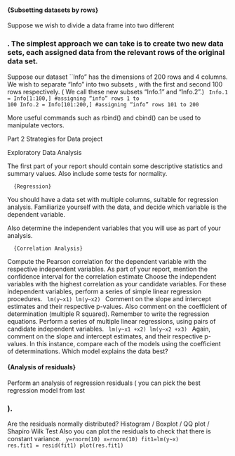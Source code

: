 
<p>
#### {Subsetting datasets by rows}

Suppose we wish to divide a data frame into two different <p>
### . The simplest approach we can take is to create two new data sets, each assigned data from the relevant rows of the original data set.

Suppose our dataset ``Info" has the dimensions of 200 rows and 4 columns. We wish to separate "Info" into two subsets , with the first and second 100 rows respectively. ( We call these new subsets "Info.1" and "Info.2".)
<code>
Info.1 = Info[1:100,]		#assigning "info" rows 1 to 100
Info.2 = Info[101:200,]		#assigning "info" rows 101 to 200
</code>

More useful commands such as rbind() and cbind()  can be used to manipulate vectors.

Part 2 Strategies for Data project

Exploratory Data Analysis

The first part of your report should contain some descriptive statistics and summary values. Also include some tests for normality.

      {Regression}
You should have a data set with multiple columns, suitable for regression analysis.
Familiarize yourself with the data, and decide which variable is the dependent variable.

Also determine the independent variables that you will use as part of your analysis.

      {Correlation Analysis}
Compute the Pearson correlation for the dependent variable with the respective independent variables.  As part of your report, mention the confidence interval for the correlation estimate
Choose the independent variables with the highest correlation as your candidate variables.
For these independent variables, perform a series of simple linear regression procedures.
<code>
lm(y~x1)
lm(y~x2)
</code>
Comment on the slope and intercept estimates and their respective p-values. Also comment on the coefficient of determination (multiple R squared). Remember to write the regression equations.
Perform a series of multiple linear regressions, using pairs of candidate independent variables.
<code>
lm(y~x1 +x2)
lm(y~x2 +x3)
</code>
Again, comment on the slope and intercept estimates, and their respective p-values.
In this instance, compare each of the models using the coefficient of determinations. Which model explains the data best?
<p>

#### {Analysis of residuals}
Perform an analysis of regression residuals ( you can pick the best regression model from last <p>
### ).
Are the residuals normally distributed?
	Histogram /  Boxplot / QQ plot / Shapiro Wilk Test
Also you can plot the residuals to check that there is constant variance.
<code>
y=rnorm(10)
x=rnorm(10)
fit1=lm(y~x)
res.fit1 = resid(fit1)
plot(res.fit1)
</code>








